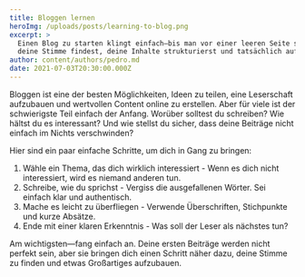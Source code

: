 ```yaml
---
title: Bloggen lernen
heroImg: /uploads/posts/learning-to-blog.png
excerpt: >
  Einen Blog zu starten klingt einfach—bis man vor einer leeren Seite sitzt. Lerne, wie du
  deine Stimme findest, deine Inhalte strukturierst und tatsächlich auf Veröffentlichen klickst.
author: content/authors/pedro.md
date: 2021-07-03T20:30:00.000Z
---
```


Bloggen ist eine der besten Möglichkeiten, Ideen zu teilen, eine Leserschaft aufzubauen und wertvollen Content online zu erstellen. Aber für viele ist der schwierigste Teil einfach der Anfang. Worüber solltest du schreiben? Wie hältst du es interessant? Und wie stellst du sicher, dass deine Beiträge nicht einfach im Nichts verschwinden?

Hier sind ein paar einfache Schritte, um dich in Gang zu bringen:

1. Wähle ein Thema, das dich wirklich interessiert - Wenn es dich nicht interessiert, wird es niemand anderen tun.
2. Schreibe, wie du sprichst - Vergiss die ausgefallenen Wörter. Sei einfach klar und authentisch.
3. Mache es leicht zu überfliegen - Verwende Überschriften, Stichpunkte und kurze Absätze.
4. Ende mit einer klaren Erkenntnis - Was soll der Leser als nächstes tun?

Am wichtigsten—fang einfach an. Deine ersten Beiträge werden nicht perfekt sein, aber sie bringen dich einen Schritt näher dazu, deine Stimme zu finden und etwas Großartiges aufzubauen.
